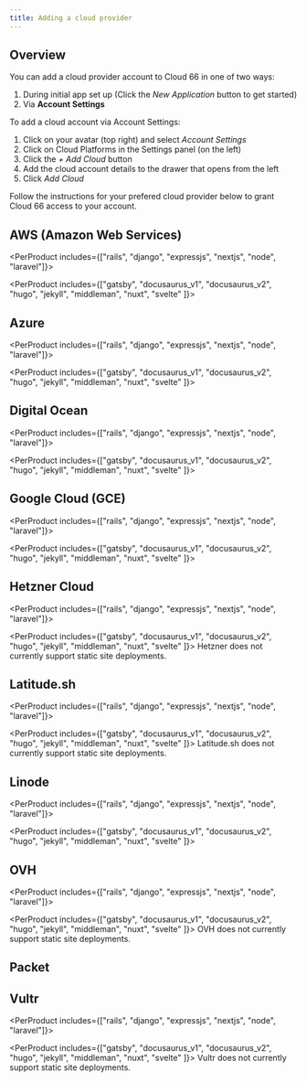 ```yaml
---
title: Adding a cloud provider
---
```




## Overview

You can add a cloud provider account to Cloud 66 in one of two ways:

1. During initial app set up (Click the *New Application* button to get started)
2. Via **Account Settings**

To add a cloud account via Account Settings:

1. Click on your avatar (top right) and select *Account Settings*
2. Click on Cloud Platforms in the Settings panel (on the left)
3. Click the *+ Add Cloud* button
4. Add the cloud account details to the drawer that opens from the left 
5. Click *Add Cloud*

Follow the instructions for your prefered cloud provider below to grant Cloud 66 access to your account.


## AWS (Amazon Web Services)

<PerProduct includes={["rails", "django", "expressjs", "nextjs", "node", "laravel"]}>
<AwsPartial />
</PerProduct>

<PerProduct includes={["gatsby", "docusaurus_v1", "docusaurus_v2", "hugo", "jekyll", "middleman", "nuxt", "svelte" ]}>
<AwsStaticPartial />
</PerProduct>

## Azure

<PerProduct includes={["rails", "django", "expressjs", "nextjs", "node", "laravel"]}>
<AzurePartial />
</PerProduct>

<PerProduct includes={["gatsby", "docusaurus_v1", "docusaurus_v2", "hugo", "jekyll", "middleman", "nuxt", "svelte" ]}>
<AzureStaticPartial />
</PerProduct>

## Digital Ocean

<PerProduct includes={["rails", "django", "expressjs", "nextjs", "node", "laravel"]}>
<DoPartial />
</PerProduct>

<PerProduct includes={["gatsby", "docusaurus_v1", "docusaurus_v2", "hugo", "jekyll", "middleman", "nuxt", "svelte" ]}>
<DoStaticPartial />
</PerProduct>

## Google Cloud (GCE)

<PerProduct includes={["rails", "django", "expressjs", "nextjs", "node", "laravel"]}>
<GcePartial />
</PerProduct>

<PerProduct includes={["gatsby", "docusaurus_v1", "docusaurus_v2", "hugo", "jekyll", "middleman", "nuxt", "svelte" ]}>
<GceStaticPartial />
</PerProduct>

## Hetzner Cloud
<PerProduct includes={["rails", "django", "expressjs", "nextjs", "node", "laravel"]}>
<HetznerPartial />
</PerProduct>

<PerProduct includes={["gatsby", "docusaurus_v1", "docusaurus_v2", "hugo", "jekyll", "middleman", "nuxt", "svelte" ]}>
Hetzner does not currently support static site deployments.
</PerProduct>

## Latitude.sh
<PerProduct includes={["rails", "django", "expressjs", "nextjs", "node", "laravel"]}>
<LatitudeshPartial />
</PerProduct>

<PerProduct includes={["gatsby", "docusaurus_v1", "docusaurus_v2", "hugo", "jekyll", "middleman", "nuxt", "svelte" ]}>
Latitude.sh does not currently support static site deployments.
</PerProduct>

## Linode

<PerProduct includes={["rails", "django", "expressjs", "nextjs", "node", "laravel"]}>
<LinodePartial />
</PerProduct>

<PerProduct includes={["gatsby", "docusaurus_v1", "docusaurus_v2", "hugo", "jekyll", "middleman", "nuxt", "svelte" ]}>
<LinodeStaticPartial />
</PerProduct>

## OVH
<PerProduct includes={["rails", "django", "expressjs", "nextjs", "node", "laravel"]}>
<OvhPartial />
</PerProduct>

<PerProduct includes={["gatsby", "docusaurus_v1", "docusaurus_v2", "hugo", "jekyll", "middleman", "nuxt", "svelte" ]}>
OVH does not currently support static site deployments.
</PerProduct>

## Packet
<PacketPartial />

## Vultr
<PerProduct includes={["rails", "django", "expressjs", "nextjs", "node", "laravel"]}>
<VultrPartial />
</PerProduct>

<PerProduct includes={["gatsby", "docusaurus_v1", "docusaurus_v2", "hugo", "jekyll", "middleman", "nuxt", "svelte" ]}>
Vultr does not currently support static site deployments.
</PerProduct>
